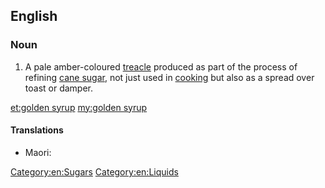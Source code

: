==English==

===Noun===
{{wikipedia}}
{{en-noun|-|s}}

# A pale amber-coloured [[treacle]] produced as part of the process of refining [[cane sugar]], not just used in [[cooking]] but also as a spread over toast or damper.

[[Category:en:Sugars]]
[[Category:en:Liquids]]

[[et:golden syrup]]
[[my:golden syrup]]

====Translations====
{{trans-top|a pale amber coloured liquid produced as part of the refining of sugar}}
* Maori: {{t|mi|mīere}}
{{trans-mid}}
{{trans-bottom}}
